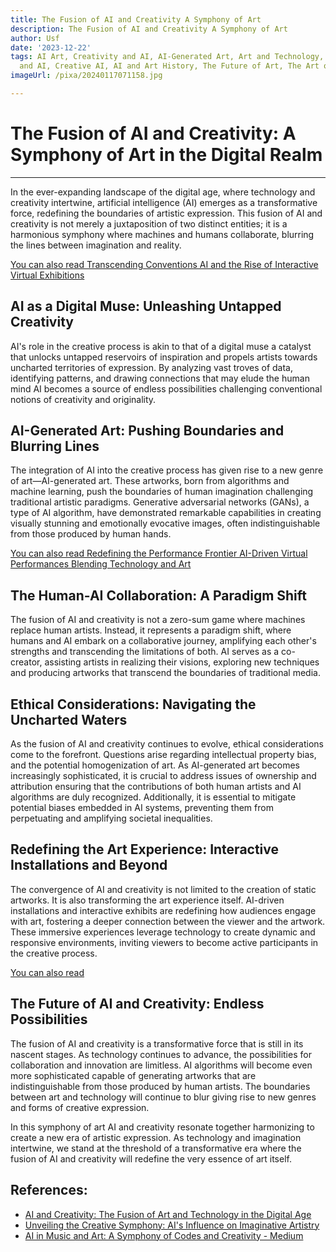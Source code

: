 ```yaml
---
title: The Fusion of AI and Creativity A Symphony of Art
description: The Fusion of AI and Creativity A Symphony of Art
author: Usf
date: '2023-12-22'
tags: AI Art, Creativity and AI, AI-Generated Art, Art and Technology, Human Creativity
  and AI, Creative AI, AI and Art History, The Future of Art, The Art of the Future
imageUrl: /pixa/20240117071158.jpg

---
```

#  The Fusion of AI and Creativity:  A Symphony of Art in the  Digital Realm
---
In  the ever-expanding landscape of the digital  age, where technology and creativity intertwine, artificial intelligence (AI) emerges as a transformative force, redefining the boundaries of artistic expression. This  fusion of AI and  creativity is not merely a juxtaposition  of two distinct entities; it  is a  harmonious symphony where machines  and humans collaborate, blurring the lines  between imagination and reality.

[You can also read Transcending Conventions AI and the Rise of Interactive Virtual Exhibitions](Transcending%20Conventions%20AI%20and%20the%20Rise%20of%20Interactive%20Virtual%20Exhibitions)


## AI as a Digital Muse: Unleashing Untapped Creativity
AI's role in the  creative process  is akin to that of a digital  muse a catalyst that unlocks untapped reservoirs of inspiration and propels artists towards uncharted territories of expression. By analyzing  vast troves of data,  identifying patterns, and drawing connections  that may elude the human mind AI becomes a  source of endless possibilities challenging conventional notions of creativity and originality.

## AI-Generated Art:  Pushing Boundaries and  Blurring Lines
The integration  of  AI into the  creative process has  given rise to a new genre of art—AI-generated art. These artworks, born from algorithms and machine learning, push  the boundaries of human imagination challenging traditional artistic paradigms. Generative adversarial networks (GANs), a type of AI  algorithm, have demonstrated remarkable capabilities in creating visually stunning and emotionally evocative images, often  indistinguishable from those produced by human hands.

[You can also read  Redefining the Performance Frontier AI-Driven Virtual Performances Blending Technology and Art](Redefining%20the%20Performance%20Frontier%20AI-Driven%20Virtual%20Performances%20Blending%20Technology%20and%20Art)


## The Human-AI Collaboration: A Paradigm Shift
The fusion of AI and creativity is not a zero-sum game  where machines replace human artists. Instead, it represents  a paradigm shift,  where humans and AI embark on a collaborative journey, amplifying each other's strengths and transcending the limitations  of both. AI serves as a  co-creator, assisting artists in realizing  their visions, exploring new techniques  and producing artworks that transcend the boundaries of traditional media.

## Ethical Considerations: Navigating the Uncharted Waters
As the fusion of AI and creativity continues to evolve, ethical considerations  come to the forefront. Questions  arise regarding intellectual property bias, and the potential homogenization of  art. As AI-generated art becomes increasingly sophisticated, it is crucial to  address issues of ownership and attribution ensuring that the contributions of both human artists and AI  algorithms are duly recognized. Additionally, it is essential to mitigate potential biases  embedded  in AI systems, preventing them from perpetuating and amplifying societal inequalities.

## Redefining the Art Experience: Interactive Installations and Beyond
The convergence of AI and creativity is not limited to the creation of static artworks. It is also transforming the art experience itself. AI-driven  installations and interactive exhibits are redefining how  audiences engage with art, fostering a deeper connection between the viewer  and the  artwork. These immersive experiences leverage technology to create dynamic and responsive environments, inviting viewers to become active participants in the creative process.

[You can also read ]()


## The Future of AI and Creativity: Endless Possibilities
The fusion of AI and  creativity is a transformative force that is still in its nascent  stages. As technology continues to advance, the possibilities for collaboration and innovation are limitless. AI algorithms will become even more sophisticated capable of  generating  artworks that are indistinguishable from those produced by human artists. The boundaries between art and  technology will continue to blur giving rise to new  genres  and forms of creative expression.

In this  symphony of  art AI and creativity resonate together harmonizing to create a new era of artistic  expression. As technology and imagination intertwine, we stand at the threshold of a transformative era where the fusion of AI and creativity will redefine the very essence of  art  itself.

## References:
- [AI and Creativity: The Fusion of Art and Technology in the Digital Age](https://medium.com/@sourav96roy21/ai-and-creativity-the-fusion-of-art-and-technology-in-the-digital-age-75cb51d1a7dd)
- [Unveiling the Creative Symphony: AI's Influence on Imaginative Artistry](https://www.linkedin.com/pulse/unveiling-creative-symphony-ais-influence-imaginative-ameer-muavia)
- [AI in Music and Art: A Symphony of Codes and Creativity - Medium](https://medium.com/@hellokendal/ai-in-music-and-art-a-symphony-of-codes-and-creativity-19a27854d40)
